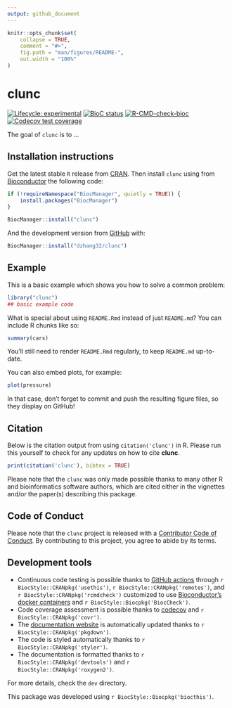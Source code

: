 ```yaml
---
output: github_document
---
```


<!-- README.md is generated from README.Rmd. Please edit that file -->

```r
knitr::opts_chunk$set(
    collapse = TRUE,
    comment = "#>",
    fig.path = "man/figures/README-",
    out.width = "100%"
)
```

# clunc

<!-- badges: start -->
[![Lifecycle: experimental](https://img.shields.io/badge/lifecycle-experimental-orange.svg)](https://lifecycle.r-lib.org/articles/stages.html#experimental)
[![BioC status](http://www.bioconductor.org/shields/build/release/bioc/clunc.svg)](https://bioconductor.org/checkResults/release/bioc-LATEST/clunc)
[![R-CMD-check-bioc](https://github.com/dzhang32/clunc/workflows/R-CMD-check-bioc/badge.svg)](https://github.com/dzhang32/clunc/actions)
[![Codecov test coverage](https://codecov.io/gh/dzhang32/clunc/branch/master/graph/badge.svg)](https://codecov.io/gh/dzhang32/clunc?branch=master)
<!-- badges: end -->

The goal of `clunc` is to ...

## Installation instructions

Get the latest stable `R` release from [CRAN](http://cran.r-project.org/). Then install `clunc` using from [Bioconductor](http://bioconductor.org/) the following code:

```r
if (!requireNamespace("BiocManager", quietly = TRUE)) {
    install.packages("BiocManager")
}

BiocManager::install("clunc")
```

And the development version from [GitHub](https://github.com/dzhang32/clunc) with:

```r
BiocManager::install("dzhang32/clunc")
```
## Example

This is a basic example which shows you how to solve a common problem:

```r
library("clunc")
## basic example code
```

What is special about using `README.Rmd` instead of just `README.md`? You can include R chunks like so:

```r
summary(cars)
```

You'll still need to render `README.Rmd` regularly, to keep `README.md` up-to-date.

You can also embed plots, for example:

```r
plot(pressure)
```

In that case, don't forget to commit and push the resulting figure files, so they display on GitHub!

## Citation

Below is the citation output from using `citation('clunc')` in R. Please
run this yourself to check for any updates on how to cite __clunc__.

```r
print(citation('clunc'), bibtex = TRUE)
```

Please note that the `clunc` was only made possible thanks to many other R and bioinformatics software authors, which are cited either in the vignettes and/or the paper(s) describing this package.

## Code of Conduct

Please note that the `clunc` project is released with a [Contributor Code of Conduct](http://bioconductor.org/about/code-of-conduct/). By contributing to this project, you agree to abide by its terms.

## Development tools

* Continuous code testing is possible thanks to [GitHub actions](https://www.tidyverse.org/blog/2020/04/usethis-1-6-0/)  through `r BiocStyle::CRANpkg('usethis')`, `r BiocStyle::CRANpkg('remotes')`, and `r BiocStyle::CRANpkg('rcmdcheck')` customized to use [Bioconductor's docker containers](https://www.bioconductor.org/help/docker/) and `r BiocStyle::Biocpkg('BiocCheck')`.
* Code coverage assessment is possible thanks to [codecov](https://codecov.io/gh) and `r BiocStyle::CRANpkg('covr')`.
* The [documentation website](http://dzhang32.github.io/clunc) is automatically updated thanks to `r BiocStyle::CRANpkg('pkgdown')`.
* The code is styled automatically thanks to `r BiocStyle::CRANpkg('styler')`.
* The documentation is formatted thanks to `r BiocStyle::CRANpkg('devtools')` and `r BiocStyle::CRANpkg('roxygen2')`.

For more details, check the `dev` directory.

This package was developed using `r BiocStyle::Biocpkg('biocthis')`.


